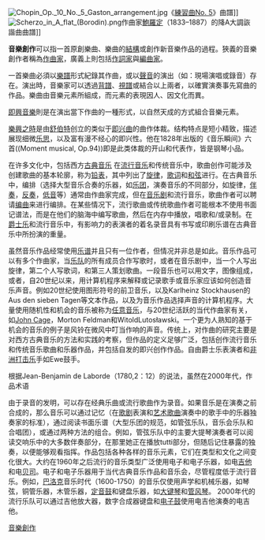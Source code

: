 [[File:Chopin_Op._10_No._5_Gaston_arrangement.jpg|thumb]]《[[练习曲_Op._10,_No._5_(肖邦)|練習曲No. 5]]》曲譜]]
[[File:Scherzo_in_A_flat_(Borodin).png|thumb]]作曲家[[鮑羅定|鮑羅定]]（1833–1887）的降A大調詼諧曲曲譜{{audio|Scherzo in A flat (Borodin).mid|Play}}]]

'''音樂創作'''可以指一首原創樂曲、樂曲的[[音樂形式|結構]]或創作新音樂作品的過程。狹義的音樂創作者稱為[[作曲家|作曲家]]，廣義上則包括[[作詞家|作詞家]]與[[編曲|編曲家]]。

一首樂曲必須以[[樂譜|樂譜]]形式紀錄其作曲，或以[[原音樂|聲音]]的演出（如：現場演唱或錄音）存在。演出時，音樂家可以透過[[背譜|背譜]]、[[視譜|視譜]]或結合以上兩者，以確實演奏事先寫曲的作品。樂曲由音樂元素所組成，而元素的表現因人、因文化而異。

[[即興音樂|即興音樂]]則是在演出當下作曲的一種形式，以自然天成的方式組合音樂元素。

[[樂興之時|樂興之時]]是由[[舒伯特|舒伯特]]创立的类似于[[即兴曲|即兴曲]]的曲作体裁。结构特点是短小精致，描述展现细微[[乐思|乐思]]，以及富有漫不经心的即兴性。他在1828年出版的《音乐瞬间》六首((Moment musical, Op.94))即是此类体裁的开山和代表作，皆是钢琴小品。

在许多文化中，包括西方[[古典音乐|古典音乐]] 在[[流行音乐|流行音乐]]和传统音乐中，歌曲创作可能涉及创建歌曲的基本轮廓，称为[[铅表|铅表]]，其中列出了[[旋律|旋律]]，[[歌词|歌词]]和[[和弦|和弦]]进行。在古典音乐中，编排（选择大型音乐合奏的乐器，如[[乐团|乐团]]，演奏音乐的不同部分，如旋律，[[伴奏|伴奏]]，[[反奏|反奏]]，[[低音|低音]]等）通常由作曲家完成，但在[[音乐剧|音乐剧]]和流行音乐，歌曲作者可以聘请[[编曲|编曲]]来进行编排。在某些情况下，流行歌曲或传统歌曲作者可能根本不使用书面记谱法，而是在他们的脑海中编写歌曲，然后在内存中播放，唱歌和/或录制。在[[爵士乐|爵士乐]]和流行音乐中，有影响力的表演者的着名录音具有书写或印刷乐谱在古典音乐中所扮演的重量。

虽然音乐作品经常使用[[乐谱|乐谱]]并且只有一位作者，但情况并非总是如此。音乐作品可以有多个作曲家，当[[乐队|乐队]]的所有成员合作写歌时，或者在音乐剧中，当一个人写出旋律，第二个人写歌词，和第三人策划歌曲。一段音乐也可以用文字，图像组成，或者，自20世纪以来，用计算机程序来解释或记录歌手或音乐家应该如何创造音乐声音。例如20世纪使用图形符号的前卫音乐，以及Karlheinz Stockhausen的Aus den sieben Tagen等文本作品，以及为音乐作品选择声音的计算机程序。大量使用随机性和机会的音乐被称为[[任意音乐|任意音乐]]，与20世纪活跃的当代作曲家有关，如[[John_Cage|John Cage]]，Morton Feldman和WitoldLutosławski。一个更为人熟知的基于机会的音乐的例子是风铃在微风中叮当作响的声音。传统上，对作曲的研究主要是对西方古典音乐的方法和实践的考察，但作品的定义足够广泛，包括创作流行音乐和传统音乐歌曲和乐器作品，并包括自发的即兴创作作品。自由爵士乐表演者和[[非洲|非洲]][[打击乐|打击乐]]手如Ewe鼓手。

根据Jean-Benjamin de Laborde（1780,2：12）的说法，虽然在2000年代，作品术语

由于录音的发明，可以存在经典乐曲或流行歌曲作为录音。如果音乐是在演奏之前合成的，那么音乐可以通过记忆（在[[歌剧|歌剧]]表演和[[艺术歌曲|艺术歌曲]]演奏中的歌手中的乐器独奏家的标准），通过阅读书面乐谱（大型乐团的规范，如管弦乐队，音乐会乐队和合唱团），或通过两种方法的组合。例如，管弦乐队中的主要大提琴演奏者可以阅读交响乐中的大多数伴奏部分，在那里她正在播放tutti部分，但随后记住暴露的独奏，以便能够观看指挥。作品包括各种各样的音乐元素，它们在类型和文化之间变化很大。大约在1960年之后流行的音乐类型广泛使用电子和电子乐器，如电[[吉他|吉他]]和电[[贝司|贝司]]。电子和电子乐器用于当代古典音乐作品和音乐会，尽管程度低于流行音乐。例如，[[巴洛克|巴洛克]]音乐时代（1600-1750）的音乐仅使用声学和机械乐器，如琴弦，铜管乐器，木管乐器，[[定音鼓|定音鼓]]和键盘乐器，如[[大键琴|大键琴]]和[[管风琴|管风琴]]。 2000年代的流行乐队可以通过吉他放大器，数字合成器键盘和[[电子鼓|电子鼓]]使用电吉他演奏的电吉他。

{{音乐理论}}
{{Authority control}}
[[Category:音樂創作|]]